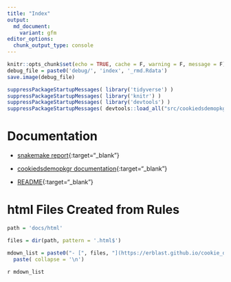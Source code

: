 ```yaml
---
title: "Index"
output: 
  md_document:
    variant: gfm
editor_options:
  chunk_output_type: console
---
```

<!-- 
The content rendered from this file is used for the jekyll github page.
-->

```r
knitr::opts_chunk$set(echo = TRUE, cache = F, warning = F, message = F)
debug_file = paste0('debug/', 'index', '_rmd.Rdata')
save.image(debug_file)
```


```r
suppressPackageStartupMessages( library('tidyverse') )
suppressPackageStartupMessages( library('knitr') )
suppressPackageStartupMessages( library('devtools') )
suppressPackageStartupMessages( devtools::load_all("src/cookiedsdemopkgr") )
```

# Documentation
- [snakemake report](https://erblast.github.io/cookie_ds_demo//snakemake_report/index.html){:target="_blank"}

- [cookiedsdemopkgr documentation](https://erblast.github.io/cookie_ds_demo//cookiedsdemopkgr/index.html){:target="_blank"}

- [README](https://erblast.github.io/cookie_ds_demo//_site/README.html){:target="_blank"}

# html Files Created from Rules

```r

path = 'docs/html'

files = dir(path, pattern = '.html$')
```

```r
mdown_list = paste0("- [", files, "](https://erblast.github.io/cookie_ds_demo//html/", files, '){:target="_blank"}' ) %>%
  paste( collapse = '\n')
```

`r mdown_list`

